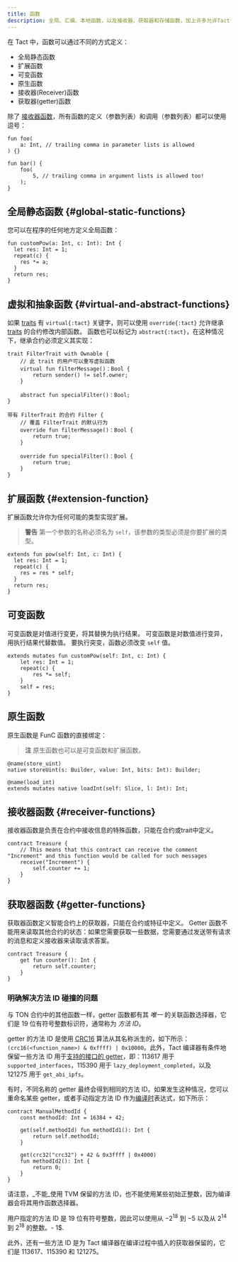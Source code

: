 ```yaml
---
title: 函数
description: 全局、汇编、本地函数，以及接收器、获取器和存储函数，加上许多允许Tact语言具有极大灵活性和表达能力的属性
---
```



在 Tact 中，函数可以通过不同的方式定义：

- 全局静态函数
- 扩展函数
- 可变函数
- 原生函数
- 接收器(Receiver)函数
- 获取器(getter)函数

除了 [接收器函数](#receiver-functions)，所有函数的定义（参数列表）和调用（参数列表）都可以使用逗号：

```tact
fun foo(
    a: Int, // trailing comma in parameter lists is allowed
) {}

fun bar() {
    foo(
        5, // trailing comma in argument lists is allowed too!
    );
}
```

## 全局静态函数 {#global-static-functions}

您可以在程序的任何地方定义全局函数：

```tact
fun customPow(a: Int, c: Int): Int {
  let res: Int = 1;
  repeat(c) {
    res *= a;
  }
  return res;
}
```

## 虚拟和抽象函数 {#virtual-and-abstract-functions}

如果 [traits](/zh-cn/book/types#traits) 有 `virtual{:tact}` 关键字，则可以使用 `override{:tact}` 允许继承 [traits](/zh-cn/book/types#traits) 的合约修改内部函数。  函数也可以标记为 `abstract{:tact}`，在这种情况下，继承合约必须定义其实现：

```tact
trait FilterTrait with Ownable {
    // 此 trait 的用户可以重写虚拟函数
    virtual fun filterMessage()：Bool {
        return sender() != self.owner;
    }

    abstract fun specialFilter()：Bool;
}

带有 FilterTrait 的合约 Filter {
    // 覆盖 FilterTrait 的默认行为
    override fun filterMessage()：Bool {
        return true;
    }

    override fun specialFilter()：Bool {
        return true;
    }
}
```

## 扩展函数 {#extension-function}

扩展函数允许你为任何可能的类型实现扩展。

> **警告**
> 第一个参数的名称必须名为 `self`，该参数的类型必须是你要扩展的类型。

```tact
extends fun pow(self: Int, c: Int) {
  let res: Int = 1;
  repeat(c) {
    res = res * self;
  }
  return res;
}
```

## 可变函数

可变函数是对值进行变更，将其替换为执行结果。 可变函数是对数值进行变异，用执行结果代替数值。 要执行突变，函数必须改变 `self` 值。

```tact
extends mutates fun customPow(self: Int, c: Int) {
    let res: Int = 1;
    repeat(c) {
        res *= self;
    }
    self = res;
}
```

## 原生函数

原生函数是 FunC 函数的直接绑定：

> **注**
> 原生函数也可以是可变函数和扩展函数。

```tact
@name(store_uint)
native storeUint(s: Builder, value: Int, bits: Int): Builder;

@name(load_int)
extends mutates native loadInt(self: Slice, l: Int): Int;
```

## 接收器函数 {#receiver-functions}

接收器函数是负责在合约中接收信息的特殊函数，只能在合约或trait中定义。

```tact
contract Treasure {
    // This means that this contract can receive the comment "Increment" and this function would be called for such messages
    receive("Increment") {
        self.counter += 1;
    }
}
```

## 获取器函数 {#getter-functions}

获取器函数定义智能合约上的获取器，只能在合约或特征中定义。
Getter 函数不能用来读取其他合约的状态：如果您需要获取一些数据，您需要通过发送带有请求的消息和定义接收器来读取请求答案。

```tact
contract Treasure {
    get fun counter(): Int {
        return self.counter;
    }
}
```

### 明确解决方法 ID 碰撞的问题

<Badge text="Available since Tact 1.6" variant="tip" size="medium"/><p/>

与 TON 合约中的其他函数一样，getter 函数都有其 _唯一_ 的关联函数选择器，它们是 $19$ 位有符号整数标识符，通常称为 _方法 ID_。

getter 的方法 ID 是使用 [CRC16](https://en.wikipedia.org/wiki/Cyclic_redundancy_check) 算法从其名称派生的，如下所示：`(crc16(<function_name>) & 0xffff) | 0x10000`。此外，Tact 编译器有条件地保留一些方法 ID 用于[支持的接口的 getter](/book/contracts#interfaces)，即：$113617$ 用于 `supported_interfaces`，$115390$ 用于 `lazy_deployment_completed`，以及 $121275$ 用于 `get_abi_ipfs`。

有时，不同名称的 getter 最终会得到相同的方法 ID。如果发生这种情况，您可以重命名某些 getter，或者手动指定方法 ID 作为[编译时](/zh-cn/ref/core-comptime)表达式，如下所示：


```tact
contract ManualMethodId {
    const methodId: Int = 16384 + 42;

    get(self.methodId) fun methodId1(): Int {
        return self.methodId;
    }

    get(crc32("crc32") + 42 & 0x3ffff | 0x4000)
    fun methodId2(): Int {
        return 0;
    }
}
```

请注意，_不能_使用 TVM 保留的方法 ID，也不能使用某些初始正整数，因为编译器会将其用作函数选择器。

用户指定的方法 ID 是 19 位有符号整数，因此可以使用从 $-2^{18}$ 到 $-5$ 以及从 $2^{14}$ 到 $2^{18}$ 的整数。- 1$.

此外，还有一些方法 ID 是为 Tact 编译器在编译过程中插入的获取器保留的，它们是 113617、115390 和 121275。
